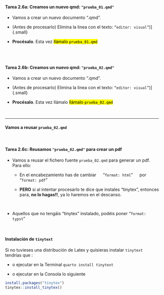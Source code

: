 ::: {.callout-important icon="false"}
#### Tarea 2.6a: Creamos un nuevo qmd: `"prueba_01.qmd"`

- Vamos a crear un nuevo documento ".qmd". 

- (Antes de procesarlo) Elimina la linea con el texto: `“editor: visual”`)]{.small}


- **Procésalo**. Esta vez  <mark>llámalo `prueba_01.qmd`</mark>

:::

<br><br>


::: {.fragment}
::: {.callout-important icon="false"}
#### Tarea 2.6b: Creamos un nuevo qmd: `"prueba_02.qmd"`

- Vamos a crear un nuevo documento ".qmd". 

- (Antes de procesarlo) Elimina la linea con el texto: `“editor: visual”`)]{.small}


- **Procésalo**. Esta vez llámalo <mark>llámalo `prueba_02.qmd`</mark>
:::
:::

<br>

---

#### Vamos a reusar  `prueba_02.qmd`

<br>

::: {.fragment}

::: {.callout-important icon="false"}
#### Tarea 2.6c: Reusamos `"prueba_02.qmd"` para crear un pdf

- Vamos a reusar el fichero fuente `prueba_02.qmd` para generar un pdf. Para ello:

  - En el encabezamiento has de cambiar  &emsp; "`format: html`" &emsp; por &emsp; "`format: pdf`"
  
  - **PERO** si al intentar procesarlo te dice que instales "tinytex", entonces para,  **no lo hagas!!**, ya lo haremos en el descanso. 
  
  <br>
  
- Aquellos que no tengáis  "tinytex" instalado, podéis poner  "`format: typst`"
:::
:::


<br>

::: {.fragment}
::: {.callout-caution collapse="true" icon="false" }
#### Instalación de `tinytext`

Si no tuvieses una distribución de Latex y quisieras instalar `tinytext`  tendrías que :
  
  - o ejecutar en la Terminal `quarto install tinytext`  
  
  - o ejecutar en la Consola lo siguiente
  
  ```r
  install.packages("tinytex")
  tinytex::install_tinytex()
  ```
  
:::
:::

